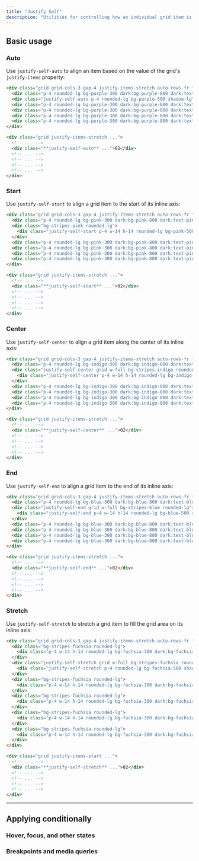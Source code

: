 ```yaml
---
title: "Justify Self"
description: "Utilities for controlling how an individual grid item is aligned along its inline axis."
---
```




## Basic usage

### Auto

Use `justify-self-auto` to align an item based on the value of the grid's `justify-items` property:

```html {{ example: true }}
<div class="grid grid-cols-3 gap-4 justify-items-stretch auto-rows-fr font-mono text-white text-sm font-bold leading-6 text-center">
  <div class="p-4 rounded-lg bg-purple-300 dark:bg-purple-800 dark:text-purple-400">01</div>
  <div class="justify-self-auto p-4 rounded-lg bg-purple-500 shadow-lg">02</div>
  <div class="p-4 rounded-lg bg-purple-300 dark:bg-purple-800 dark:text-purple-400">03</div>
  <div class="p-4 rounded-lg bg-purple-300 dark:bg-purple-800 dark:text-purple-400">04</div>
  <div class="p-4 rounded-lg bg-purple-300 dark:bg-purple-800 dark:text-purple-400">05</div>
  <div class="p-4 rounded-lg bg-purple-300 dark:bg-purple-800 dark:text-purple-400">06</div>
</div>
```

```HTML
<div class="grid justify-items-stretch ...">
  <!-- ... -->
  <div class="**justify-self-auto** ...">02</div>
  <!-- ... -->
  <!-- ... -->
  <!-- ... -->
  <!-- ... -->
</div>
```

### Start

Use `justify-self-start` to align a grid item to the start of its inline axis:

```html {{ example: true }}
<div class="grid grid-cols-3 gap-4 justify-items-stretch auto-rows-fr font-mono text-white text-sm font-bold leading-6 text-center">
  <div class="p-4 rounded-lg bg-pink-300 dark:bg-pink-800 dark:text-pink-400">01</div>
  <div class="bg-stripes-pink rounded-lg">
    <div class="justify-self-start p-4 w-14 h-14 rounded-lg bg-pink-500 shadow-lg">02</div>
  </div>
  <div class="p-4 rounded-lg bg-pink-300 dark:bg-pink-800 dark:text-pink-400">03</div>
  <div class="p-4 rounded-lg bg-pink-300 dark:bg-pink-800 dark:text-pink-400">04</div>
  <div class="p-4 rounded-lg bg-pink-300 dark:bg-pink-800 dark:text-pink-400">05</div>
  <div class="p-4 rounded-lg bg-pink-300 dark:bg-pink-800 dark:text-pink-400">06</div>
</div>
```

```HTML
<div class="grid justify-items-stretch ...">
  <!-- ... -->
  <div class="**justify-self-start** ...">02</div>
  <!-- ... -->
  <!-- ... -->
  <!-- ... -->
  <!-- ... -->
</div>
```

### Center

Use `justify-self-center` to align a grid item along the center of its inline axis:

```html {{ example: true }}
<div class="grid grid-cols-3 gap-4 justify-items-stretch auto-rows-fr font-mono text-white text-sm font-bold leading-6 text-center">
  <div class="p-4 rounded-lg bg-indigo-300 dark:bg-indigo-800 dark:text-indigo-400">01</div>
  <div class="justify-self-center grid w-full bg-stripes-indigo rounded-lg">
    <div class="justify-self-center p-4 w-14 h-14 rounded-lg bg-indigo-500 shadow-lg">02</div>
  </div>
  <div class="p-4 rounded-lg bg-indigo-300 dark:bg-indigo-800 dark:text-indigo-400">03</div>
  <div class="p-4 rounded-lg bg-indigo-300 dark:bg-indigo-800 dark:text-indigo-400">04</div>
  <div class="p-4 rounded-lg bg-indigo-300 dark:bg-indigo-800 dark:text-indigo-400">05</div>
  <div class="p-4 rounded-lg bg-indigo-300 dark:bg-indigo-800 dark:text-indigo-400">06</div>
</div>
```

```HTML
<div class="grid justify-items-stretch ...">
  <!-- ... -->
  <div class="**justify-self-center** ...">02</div>
  <!-- ... -->
  <!-- ... -->
  <!-- ... -->
  <!-- ... -->
</div>
```

### End

Use `justify-self-end` to align a grid item to the end of its inline axis:

```html {{ example: true }}
<div class="grid grid-cols-3 gap-4 justify-items-stretch auto-rows-fr font-mono text-white text-sm font-bold leading-6 text-center">
  <div class="p-4 rounded-lg bg-blue-300 dark:bg-blue-800 dark:text-blue-500">01</div>
  <div class="justify-self-end grid w-full bg-stripes-blue rounded-lg">
    <div class="justify-self-end p-4 w-14 h-14 rounded-lg bg-blue-500 shadow-lg">02</div>
  </div>
  <div class="p-4 rounded-lg bg-blue-300 dark:bg-blue-800 dark:text-blue-500">03</div>
  <div class="p-4 rounded-lg bg-blue-300 dark:bg-blue-800 dark:text-blue-500">04</div>
  <div class="p-4 rounded-lg bg-blue-300 dark:bg-blue-800 dark:text-blue-500">05</div>
  <div class="p-4 rounded-lg bg-blue-300 dark:bg-blue-800 dark:text-blue-500">06</div>
</div>
```

```HTML
<div class="grid justify-items-stretch ...">
  <!-- ... -->
  <div class="**justify-self-end** ...">02</div>
  <!-- ... -->
  <!-- ... -->
  <!-- ... -->
  <!-- ... -->
</div>
```

### Stretch

Use `justify-self-stretch` to stretch a grid item to fill the grid area on its inline axis:

```html {{ example: true }}
<div class="grid grid-cols-3 gap-4 justify-items-stretch auto-rows-fr font-mono text-white text-sm font-bold leading-6 text-center">
  <div class="bg-stripes-fuchsia rounded-lg">
    <div class="p-4 w-14 h-14 rounded-lg bg-fuchsia-300 dark:bg-fuchsia-800 dark:text-fuchsia-400">01</div>
  </div>
  <div class="justify-self-stretch grid w-full bg-stripes-fuchsia rounded-lg">
    <div class="justify-self-stretch p-4 rounded-lg bg-fuchsia-500 shadow-lg">02</div>
  </div>
  <div class="bg-stripes-fuchsia rounded-lg">
    <div class="p-4 w-14 h-14 rounded-lg bg-fuchsia-300 dark:bg-fuchsia-800 dark:text-fuchsia-400">03</div>
  </div>
  <div class="bg-stripes-fuchsia rounded-lg">
    <div class="p-4 w-14 h-14 rounded-lg bg-fuchsia-300 dark:bg-fuchsia-800 dark:text-fuchsia-400">04</div>
  </div>
  <div class="bg-stripes-fuchsia rounded-lg">
    <div class="p-4 w-14 h-14 rounded-lg bg-fuchsia-300 dark:bg-fuchsia-800 dark:text-fuchsia-400">05</div>
  </div>
  <div class="bg-stripes-fuchsia rounded-lg">
    <div class="p-4 w-14 h-14 rounded-lg bg-fuchsia-300 dark:bg-fuchsia-800 dark:text-fuchsia-400">06</div>
  </div>
</div>
```

```HTML
<div class="grid justify-items-start ...">
  <!-- ... -->
  <div class="**justify-self-stretch** ...">02</div>
  <!-- ... -->
  <!-- ... -->
  <!-- ... -->
  <!-- ... -->
</div>
```

---

## <Heading ignore>Applying conditionally</Heading>

### <Heading ignore>Hover, focus, and other states</Heading>

<HoverFocusAndOtherStates defaultClass="justify-self-start" featuredClass="justify-self-end" />

### <Heading ignore>Breakpoints and media queries</Heading>

<BreakpointsAndMediaQueries defaultClass="justify-self-start" featuredClass="justify-self-end" />
